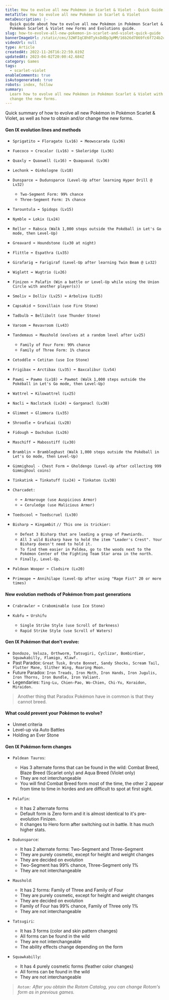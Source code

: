 ```yaml
---
title: How to evolve all new Pokémon in Scarlet & Violet - Quick Guide
metaTitle: How to evolve all new Pokémon in Scarlet & Violet
metaDescription: |-
  Quick guide about how to evolve all new Pokémon in Pokémon Scarlet & Violet.
  Pokémon Scarlet & Violet new Forms and Evolutions guide.
slug: how-to-evolve-all-new-pokemon-in-scarlet-and-violet-quick-guide
bannerImageUrl: /static/cms/32WFIqC8h0TyksDdDp3pMM/16b26d7869fc6f724b2c909768249e79/Pokemon-Scarlet-And-Violet-Starter-Evolution-Leaks-May-Be-Real-After-All.jpg
videoUrl: null
type: Article
createdAt: 2022-11-26T16:22:59.619Z
updatedAt: 2023-04-02T20:00:42.684Z
category: Games
tags:
  - scarlet-violet
enableComments: true
isAutogenerated: true
robots: index, follow
summary:
  Learn how to evolve all new Pokémon in Pokémon Scarlet & Violet with this quick guide, as well as how to obtain and/or
  change the new forms.
---
```


Quick summary of how to evolve all new Pokémon in Pokémon Scarlet & Violet, as well as how to obtain and/or change the
new forms.

#### Gen IX evolution lines and methods

- `Sprigatito ➡️ Floragato (Lv16) ➡️ Meowscarada (Lv36)`
- `Fuecoco ➡️ Crocalor (Lv16) ➡️ Skeleridge (Lv36)`
- `Quaxly ➡️ Quaxwell (Lv16) ➡️ Quaquaval (Lv36)`
- `Lechonk ➡️ Oinkologne (Lv18)`
- `Dunsparce ➡️ Dudunsparce (Level-Up after learning Hyper Drill @ Lv32)`

  - `Two-Segment Form: 99% chance`
  - `Three-Segment Form: 1% chance`

- `Tarountula ➡️ Spidops (Lv15)`
- `Nymble ➡️ Lokix (Lv24)`
- `Rellor ➡️ Rabsca (Walk 1,000 steps outside the Pokéball in Let's Go mode, then Level-Up)`
- `Greavard ➡️ Houndstone (Lv30 at night)`
- `Flittle ➡️ Espathra (Lv35)`
- `Girafarig ➡️ Farigiraf (Level-Up after learning Twin Beam @ Lv32)`
- `Wiglett ➡️ Wugtrio (Lv26)`
- `Finizen ➡️ Palafin (Win a battle or Level-Up while using the Union Circle with another player(s))`
- `Smoliv ➡️ Dolliv (Lv25) ➡️ Arboliva (Lv35)`
- `Capsakid ➡️ Scovillain (use Fire Stone)`
- `Tadbulb ➡️ Bellibolt (use Thunder Stone)`
- `Varoom ➡️ Revavroom (Lv43)`
- `Tandemaus ➡️ Maushold (evolves at a random level after Lv25)`

  - `Family of Four Form: 99% chance`
  - `Family of Three Form: 1% chance`

- `Cetoddle ➡️ Cetitan (use Ice Stone)`
- `Frigibax ➡️ Arctibax (Lv35) ➡️ Baxcalibur (Lv54)`
- `Pawmi ➡️ Pawmo (Lv18) ➡️ Pawmot (Walk 1,000 steps outside the Pokéball in Let's Go mode, then Level-Up)`
- `Wattrel ➡️ Kilowattrel (Lv25)`
- `Nacli ➡️ Naclstack (Lv24) ➡️ Garganacl (Lv38)`
- `Glimmet ➡️ Glimmora (Lv35)`
- `Shroodle ➡️ Grafaiai (Lv28)`
- `Fidough ➡️ Dachsbun (Lv26)`
- `Maschiff ➡️ Mabosstiff (Lv30)`
- `Bramblin ➡️ Brambleghast (Walk 1,000 steps outside the Pokéball in Let's Go mode, then Level-Up)`
- `Gimmighoul - Chest Form ➡️ Gholdengo (Level-Up after collecting 999 Gimmighoul coins)`
- `Tinkatink ➡️ Tinkatuff (Lv24) ➡️ Tinkaton (Lv38)`
- `Charcadet:`

  - `➡️ Armarouge (use Auspicious Armor)`
  - `➡️ Ceruledge (use Malicious Armor)`

- `Toedscool ➡️ Toedscruel (Lv30)`
- `Bisharp ➡️ Kingambit` `// This one is trickier:`

  - `Defeat 3 Bisharp that are leading a group of Pawniards.`
  - `All 3 wild Bisharp have to hold the item "Leader's Crest". Your Bisharp doesn't need to hold it.`
  - `To find them easier in Paldea, go to the woods next to the Pokémon Center of the Fighting Team Star area in the north.`
  - `Finally, Level-Up.`

- `Paldean Wooper ➡️ Clodsire (Lv20)`
- `Primeape ➡️ Annihilape (Level-Up after using "Rage Fist" 20 or more times)`

#### New evolution methods of Pokémon from past generations

- `Crabrawler ➡️ Crabominable (use Ice Stone)`
- `Kubfu ➡️ Urshifu`

  - `Single Strike Style (use Scroll of Darkness)`
  - `Rapid Strike Style (use Scroll of Waters)`

#### Gen IX Pokémon that don't evolve:

- `Dondozo, Veluza, Orthworm, Tatsugiri, Cyclizar, Bombirdier, Squawkabilly, Flamigo, Klawf.`
- Past Paradox: `Great Tusk, Brute Bonnet, Sandy Shocks, Scream Tail, Flutter Mane, Slither Wing, Roaring Moon.`
- Future Paradox: `Iron Treads, Iron Moth, Iron Hands, Iron Jugulis, Iron Thorns, Iron Bundle, Iron Valiant.`
- Legendaries: `Ting-Lu, Chien-Pao, Wo-Chien, Chi-Yu, Koraidon, Miraidon.`

> Another thing that Paradox Pokémon have in common is that they cannot breed.

#### What could prevent your Pokémon to evolve?

- Unmet criteria
- Level-up via Auto Battles
- Holding an Ever Stone

#### Gen IX Pokémon form changes

- `Paldean Tauros`:

  - Has 3 alternate forms that can be found in the wild: Combat Breed, Blaze Breed (Scarlet only) and Aqua Breed (Violet
    only)
  - They are not interchangeable
  - You will find Combat Breed form most of the time, the other 2 appear from time to time in hordes and are difficult
    to spot at first sight.

- `Palafin`:

  - It has 2 alternate forms
  - Default form is Zero form and it is almost identical to it's pre-evolution Finizen.
  - It changes to Hero form after switching out in battle. It has much higher stats.

- `Dudunsparce`:

  - It has 2 alternate forms: Two-Segment and Three-Segment
  - They are purely cosmetic, except for height and weight changes
  - They are decided on evolution
  - Two-Segment has 99% chance, Three-Segment only 1%
  - They are not interchangeable

- `Maushold`:

  - It has 2 forms: Family of Three and Family of Four
  - They are purely cosmetic, except for height and weight changes
  - They are decided on evolution
  - Family of Four has 99% chance, Family of Three only 1%
  - They are not interchangeable

- `Tatsugiri`:

  - It has 3 forms (color and skin pattern changes)
  - All forms can be found in the wild
  - They are not interchangeable
  - The ability effects change depending on the form

- `Squawkabilly`:

  - It has 4 purely cosmetic forms (feather color changes)
  - All forms can be found in the wild
  - They are not interchangeable

> _`Rotom:`_ _After you obtain the Rotom Catalog, you can change Rotom's form as in previous games._
